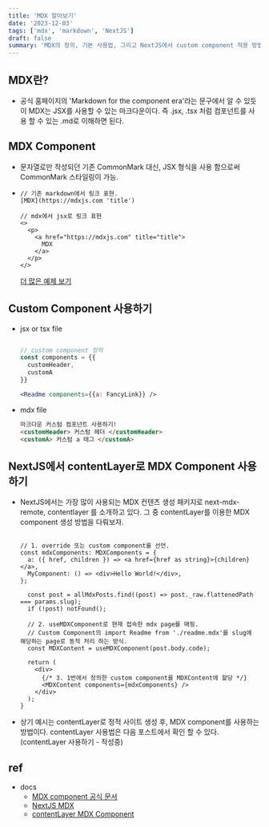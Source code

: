 ```yaml
---
title: 'MDX 알아보기'
date: '2023-12-03'
tags: ['mdx', 'markdown', 'NextJS']
draft: false
summary: 'MDX의 정의, 기본 사용법, 그리고 NextJS에서 custom component 적용 방법 등을 학습.'
---
```


## MDX란?

- 공식 홈페이지의 'Markdown for the component era'라는 문구에서 알 수 있듯이 MDX는 JSX를 사용할 수 있는 마크다운이다. 즉 .jsx, .tsx 처럼 컴포넌트를 사용 할 수 있는 .md로 이해하면 된다.

## MDX Component

- 문자열로만 작성되던 기존 CommonMark 대신, JSX 형식을 사용 함으로써 CommonMark 스타일링이 가능.
- ```
  // 기존 markdown에서 링크 표현.
  [MDX](https://mdxjs.com 'title')

  // mdx에서 jsx로 링크 표현
  <>
    <p>
      <a href="https://mdxjs.com" title="title">
        MDX
      </a>
    </p>
  </>
  ```

  <a href="https://mdxjs.com/table-of-components/" title="title">
    더 많은 예제 보기
  </a>

## Custom Component 사용하기

- jsx or tsx file

  ```jsx

  // custom component 정의
  const components = {{
    customHeader,
    customA
  }}

  <Readme components={{a: FancyLink}} />
  ```

- mdx file
  ```md
  마크다운 커스텀 컴포넌트 사용하기!
  <customHeader> 커스텀 헤더 </customHeader>
  <customA> 커스텀 a 태그 </customA>
  ```

## NextJS에서 contentLayer로 MDX Component 사용하기

- NextJS에서는 가장 많이 사용되는 MDX 컨텐츠 생성 패키지로 next-mdx-remote, contentlayer 를 소개하고 있다. 그 중 contentLayer를 이용한 MDX component 생성 방법을 다뤄보자.

  ```tsx

  // 1. override 또는 custom component를 선언.
  const mdxComponents: MDXComponents = {
    a: ({ href, children }) => <a href={href as string}>{children}</a>,
    MyComponent: () => <div>Hello World!</div>,
  };

    const post = allMdxPosts.find((post) => post._raw.flattenedPath === params.slug);
    if (!post) notFound();

    // 2. useMDXComponent로 현재 접속한 mdx page를 매핑.
    // Custom Component의 import Readme from './readme.mdx'를 slug에 해당하는 page로 동적 처리 하는 방식.
    const MDXContent = useMDXComponent(post.body.code);

    return (
      <div>
        {/* 3. 1번에서 정의한 custom component를 MDXContent에 할당 */}
        <MDXContent components={mdxComponents} />
      </div>
    );
  }
  ```

- 상기 예시는 contentLayer로 정적 사이트 생성 후, MDX component를 사용하는 방법이다. contentLayer 사용법은 다음 포스트에서 확인 할 수 있다. (contentLayer 사용하기 - 작성중)

## ref

- docs
  - [MDX component 공식 문서](https://mdxjs.com/table-of-components/)
  - [NextJS MDX](https://nextjs.org/docs/pages/building-your-application/configuring/mdx#remote-mdx)
  - [contentLayer MDX Component](https://contentlayer.dev/docs/sources/files/mdx-d747e46d)
